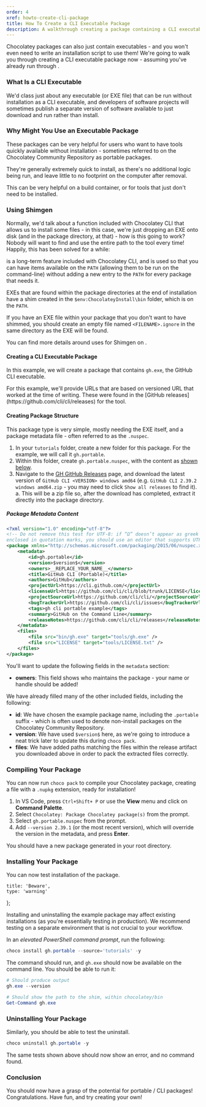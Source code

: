 ```yaml
---
order: 4
xref: howto-create-cli-package
title: How To Create a CLI Executable Package
description: A walkthrough creating a package containing a CLI executable application
---
```


Chocolatey packages can also just contain executables - and you won't even need to write an installation script to use them! We're going to walk you through creating a CLI executable package now - assuming you've already run through <Xref title="Preparing Your Environment for Package Creation" value="howto-prepare-env" />.

### What Is a CLI Executable

We'd class just about any executable (or EXE file) that can be run without installation as a CLI executable, and developers of software projects will sometimes publish a separate version of software available to just download and run rather than install.

### Why Might You Use an Executable Package

These packages can be very helpful for users who want to have tools quickly available without installation - sometimes referred to on the Chocolatey Community Repository as portable packages.

They're generally extremely quick to install, as there's no additional logic being run, and leave little to no footprint on the computer after removal.

This can be very helpful on a build container, or for tools that just don't need to be installed.

### Using Shimgen

Normally, we'd talk about a function included with Chocolatey CLI that allows us to install some files - in this case, we're just dropping an EXE onto disk (and in the package directory, at that) - how is this going to work? Nobody will want to find and use the entire path to the tool every time! Happily, this has been solved for a while:

<Xref title="`Shimgen.exe`" value="shim" /> is a long-term feature included with Chocolatey CLI, and is used so that you can have items available on the `PATH` (allowing them to be run on the command-line) without adding a new entry to the `PATH` for every package that needs it.

EXEs that are found within the package directories at the end of installation have a shim created in the `$env:ChocolateyInstall\bin` folder, which is on the `PATH`.

If you have an EXE file within your package that you don't want to have shimmed, you should create an empty file named `<FILENAME>.ignore` in the same directory as the EXE will be found.

You can find more details around uses for Shimgen on <Xref title="the docs page" value="shim" anchor="faq" />.

#### Creating a CLI Executable Package

In this example, we will create a package that contains `gh.exe`, the GitHub CLI executable.

<Callout type="info">
    For this example, we'll provide URLs that are based on versioned URL that worked at the time of writing.
    These were found in the [GitHub releases](https://github.com/cli/cli/releases) for the tool.
</Callout>

#### Creating Package Structure

This package type is very simple, mostly needing the EXE itself, and a package metadata file - often referred to as the `.nuspec`.

1. In your `tutorials` folder, create a new folder for this package. For the example, we will call it `gh.portable`.
1. Within this folder, create `gh.portable.nuspec`, with the content as [shown below](#package-metadata-content).
1. Navigate to the [GH GitHub Releases](https://github.com/cli/cli/releases/) page, and download the latest version of `GitHub CLI <VERSION> windows amd64` (e.g. `GitHub CLI 2.39.2 windows amd64.zip` - you may need to click `Show all releases` to find it).
    a. This will be a zip file so, after the download has completed, extract it directly into the package directory.

##### Package Metadata Content

```xml
<?xml version="1.0" encoding="utf-8"?>
<!-- Do not remove this test for UTF-8: if “Ω” doesn’t appear as greek uppercase omega letter
enclosed in quotation marks, you should use an editor that supports UTF-8, not this one. -->
<package xmlns="http://schemas.microsoft.com/packaging/2015/06/nuspec.xsd">
    <metadata>
        <id>gh.portable</id>
        <version>$version$</version>
        <owners>__REPLACE_YOUR_NAME__</owners>
        <title>GitHub CLI (Portable)</title>
        <authors>GitHub</authors>
        <projectUrl>https://cli.github.com/</projectUrl>
        <licenseUrl>https://github.com/cli/cli/blob/trunk/LICENSE</licenseUrl>
        <projectSourceUrl>https://github.com/cli/cli/</projectSourceUrl>
        <bugTrackerUrl>https://github.com/cli/cli/issues</bugTrackerUrl>
        <tags>gh cli portable example</tags>
        <summary>GitHub on the Command Line</summary>
        <releaseNotes>https://github.com/cli/cli/releases</releaseNotes>
    </metadata>
    <files>
        <file src="bin/gh.exe" target="tools/gh.exe" />
        <file src="LICENSE" target="tools/LICENSE.txt" />
    </files>
</package>
```

You'll want to update the following fields in the `metadata` section:

* **owners**: This field shows who maintains the package - your name or handle should be added!

We have already filled many of the other included fields, including the following:

* **id**: We have chosen the example package name, including the `.portable` suffix - which is often used to denote non-install packages on the Chocolatey Community Repository.
* **version**: We have used `$version$` here, as we're going to introduce a neat trick later to update this during `choco pack`.
* **files**: We have added paths matching the files within the release artifact you downloaded above in order to pack the extracted files correctly.

### Compiling Your Package

You can now run `choco pack` to compile your Chocolatey package, creating a file with a `.nupkg` extension, ready for installation!

1. In VS Code, press `Ctrl+Shift+ P` or use the **View** menu and click on **Command Palette**.
1. Select `Chocolatey: Package Chocolatey package(s)` from the prompt.
1. Select `gh.portable.nuspec` from the prompt.
1. Add `--version 2.39.1` (or the most recent version), which will override the version in the metadata, and press **Enter**.

You should have a new package generated in your root directory.

### Installing Your Package

You can now test installation of the package.

    title: 'Beware',
    type: 'warning'
};

<Callout content={callout2}>
    Installing and uninstalling the example package may affect existing installations (as you're essentially testing in production). We recommend testing on a separate environment that is not crucial to your workflow.
</Callout>

In an _elevated PowerShell command prompt_, run the following:

```powershell
choco install gh.portable --source='tutorials' -y
```

The command should run, and `gh.exe` should now be available on the command line. You should be able to run it:

```powershell
# Should produce output
gh.exe --version

# Should show the path to the shim, within chocolatey/bin
Get-Command gh.exe
```

### Uninstalling Your Package

Similarly, you should be able to test the uninstall.

```powershell
choco uninstall gh.portable -y
```

The same tests shown above should now show an error, and no command found.

### Conclusion

You should now have a grasp of the potential for portable / CLI packages! Congratulations. Have fun, and try creating your own!
